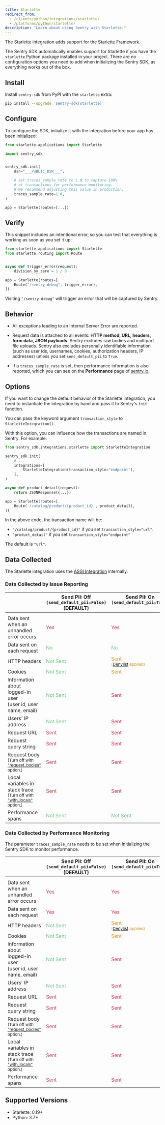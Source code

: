 ```yaml
---
title: Starlette
redirect_from:
  - /clients/python/integrations/starlette/
  - /platforms/python/starlette/
description: "Learn about using Sentry with Starlette."
---
```


The Starlette integration adds support for the [Starlette Framework](https://www.starlette.io/).

The Sentry SDK automatically enables support for Starlette if you have the `starlette` Python package installed in your project. There are no configuration options you need to add when initializing the Sentry SDK, as everything works out of the box.

## Install

Install `sentry-sdk` from PyPI with the `starlette` extra:

```bash
pip install --upgrade 'sentry-sdk[starlette]'
```

## Configure

To configure the SDK, initialize it with the integration before your app has been initialized:

```python
from starlette.applications import Starlette

import sentry_sdk


sentry_sdk.init(
    dsn="___PUBLIC_DSN___",

    # Set traces_sample_rate to 1.0 to capture 100%
    # of transactions for performance monitoring.
    # We recommend adjusting this value in production,
    traces_sample_rate=1.0,
)

app = Starlette(routes=[...])
```

## Verify

This snippet includes an intentional error, so you can test that everything is working as soon as you set it up:

```python
from starlette.applications import Starlette
from starlette.routing import Route


async def trigger_error(request):
    division_by_zero = 1 / 0

app = Starlette(routes=[
    Route("/sentry-debug", trigger_error),
])
```

Visiting `"/sentry-debug"` will trigger an error that will be captured by Sentry.

## Behavior

- All exceptions leading to an Internal Server Error are reported.

- Request data is attached to all events: **HTTP method, URL, headers, form data, JSON payloads**. Sentry excludes raw bodies and multipart file uploads. Sentry also excludes personally identifiable information (such as user ids, usernames, cookies, authorization headers, IP addresses) unless you set `send_default_pii` to `True`.

- If a `traces_sample_rate` is set, then performance information is also reported, which you can see on the **Performance** page of [sentry.io](https://sentry.io).

## Options

If you want to change the default behavior of the Starlette integration, you need to instantiate the integration by hand and pass it to Sentry's `init` function.

You can pass the keyword argument `transaction_style` to `StarletteIntegration()`.

With this option, you can influence how the transactions are named in Sentry. For example:

```python
from sentry_sdk.integrations.starlette import StarletteIntegration

sentry_sdk.init(
    # ...
    integrations=[
        StarletteIntegration(transaction_style="endpoint"),
    ],
)

async def product_detail(request):
    return JSONResponse({...})

app = Starlette(routes=[
    Route('/catalog/product/{product_id}', product_detail),
])
```

In the above code, the transaction name will be:

- `"/catalog/product/{product_id}"` if you set `transaction_style="url"`.
- `"product_detail"` if you set `transaction_style="endpoint"`

The default is `"url"`.

## Data Collected

The Starlette integration uses the [ASGI Integration](/platforms/python/configuration/integrations/asgi/) internally.

### Data Collected by Issue Reporting

|                                                                                                                                                   | Send PII: Off <br/>`(send_default_pii=False)` <br/>(DEFAULT) | Send PII: On <br/>`(send_default_pii=True)` <br/>&nbsp;                                                                                                                                      |
| ------------------------------------------------------------------------------------------------------------------------------------------------- | ------------------------------------------------------------ | -------------------------------------------------------------------------------------------------------------------------------------------------------------------------------------------- |
|                                                                                                                                                   |                                                              |                                                                                                                                                                                              |
| Data sent when an <br/> unhandled error occurs                                                                                                    | <span style="color: #C83852;">Yes</span>                     | <span style="color: #C83852;">Yes</span>                                                                                                                                                     |
| Data sent on <br/> each request                                                                                                                   | <span style="color: #69C289;">No</span>                      | <span style="color: #69C289;">No</span>                                                                                                                                                      |
| HTTP headers                                                                                                                                      | <span style="color: #69C289;">Not Sent</span>                | <span style="color: #D79528;">Sent <br/> <small>([Denylist](https://github.com/getsentry/sentry-python/blob/master/sentry_sdk/integrations/_wsgi_common.py#L19-L26) applied)</small> </span> |
| Cookies                                                                                                                                           | <span style="color: #69C289;">Not Sent</span>                | <span style="color: #D79528;">Sent</span>                                                                                                                                                    |
| Information about logged-in user<br/>(user id, user name, email)                                                                                  | <span style="color: #69C289;">Not Sent</span>                | <span style="color: #C83852;">Sent</span>                                                                                                                                                    |
| Users' IP address                                                                                                                                 | <span style="color: #69C289;">Not Sent</span>                | <span style="color: #C83852;">Sent</span>                                                                                                                                                    |
| Request URL                                                                                                                                       | <span style="color: #C83852;">Sent</span>                    | <span style="color: #C83852;">Sent</span>                                                                                                                                                    |
| Request query string                                                                                                                              | <span style="color: #C83852;">Sent</span>                    | <span style="color: #C83852;">Sent</span>                                                                                                                                                    |
| Request body<br/><small>(Turn off with ["request_bodies"](/platforms/python/guides/django/configuration/options/#request-bodies) option.)</small> | <span style="color: #C83852;">Sent</span>                    | <span style="color: #C83852;">Sent</span>                                                                                                                                                    |
| Local variables in stack trace<br/><small>(Turn off with ["with_locals"](/platforms/python/configuration/options/#with-locals) option.)</small>   | <span style="color: #C83852;">Sent</span>                    | <span style="color: #C83852;">Sent</span>                                                                                                                                                    |
| Performance spans                                                                                                                                 | <span style="color: #69C289;">Not Sent</span>                | <span style="color: #69C289;">Not Sent</span>                                                                                                                                                |

### Data Collected by Performance Monitoring

<Note>

The parameter `traces_sample_rate` needs to be set when initializing the Sentry SDK to monitor performance.

</Note>

|                                                                                                                                                   | Send PII: Off <br/>`(send_default_pii=False)` <br/>(DEFAULT) | Send PII: On <br/>`(send_default_pii=True)` <br/>&nbsp;                                                                                                                                     |
| ------------------------------------------------------------------------------------------------------------------------------------------------- | ------------------------------------------------------------ | ------------------------------------------------------------------------------------------------------------------------------------------------------------------------------------------- |
|                                                                                                                                                   |                                                              |                                                                                                                                                                                             |
| Data sent when an <br/> unhandled error occurs                                                                                                    | <span style="color: #C83852;">Yes</span>                     | <span style="color: #C83852;">Yes</span>                                                                                                                                                    |
| Data sent on <br/> each request                                                                                                                   | <span style="color: #C83852;">Yes</span>                     | <span style="color: #C83852;">Yes</span>                                                                                                                                                    |
| HTTP headers                                                                                                                                      | <span style="color: #69C289;">Not Sent</span>                | <span style="color: #D79528;">Sent <br/> <small>([Denylist](https://github.com/getsentry/sentry-python/blob/master/sentry_sdk/integrations/_wsgi_common.py#L19-L26) applied)</small></span> |
| Cookies                                                                                                                                           | <span style="color: #69C289;">Not Sent</span>                | <span style="color: #D79528;">Sent</span>                                                                                                                                                   |
| Information about logged-in user<br/>(user id, user name, email)                                                                                  | <span style="color: #69C289;">Not Sent</span>                | <span style="color: #C83852;">Sent</span>                                                                                                                                                   |
| Users' IP address                                                                                                                                 | <span style="color: #69C289;">Not Sent</span>                | <span style="color: #C83852;">Sent</span>                                                                                                                                                   |
| Request URL                                                                                                                                       | <span style="color: #C83852;">Sent</span>                    | <span style="color: #C83852;">Sent</span>                                                                                                                                                   |
| Request query string                                                                                                                              | <span style="color: #C83852;">Sent</span>                    | <span style="color: #C83852;">Sent</span>                                                                                                                                                   |
| Request body<br/><small>(Turn off with ["request_bodies"](/platforms/python/guides/django/configuration/options/#request-bodies) option.)</small> | <span style="color: #C83852;">Sent</span>                    | <span style="color: #C83852;">Sent</span>                                                                                                                                                   |
| Local variables in stack trace<br/><small>(Turn off with ["with_locals"](/platforms/python/configuration/options/#with-locals) option.)</small>   | <span style="color: #C83852;">Sent</span>                    | <span style="color: #C83852;">Sent</span>                                                                                                                                                   |
| Performance spans                                                                                                                                 | <span style="color: #C83852;">Sent</span>                    | <span style="color: #C83852;">Sent</span>                                                                                                                                                   |

## Supported Versions

- Starlette: 0.19+
- Python: 3.7+
